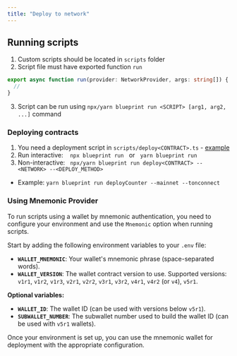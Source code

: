 ```yaml
---
title: "Deploy to network"
---
```


## Running scripts

1. Custom scripts should be located in `scripts` folder
2. Script file must have exported function `run`
```ts
export async function run(provider: NetworkProvider, args: string[]) {
  //
}
```
3. Script can be run using `npx/yarn blueprint run <SCRIPT> [arg1, arg2, ...]` command

### Deploying contracts

1. You need a deployment script in `scripts/deploy<CONTRACT>.ts` - [example](/example/scripts/deployCounter.ts)
2. Run interactive: &nbsp;&nbsp; `npx blueprint run` &nbsp; or &nbsp; `yarn blueprint run`
3. Non-interactive: &nbsp; `npx/yarn blueprint run deploy<CONTRACT> --<NETWORK> --<DEPLOY_METHOD>`
  * Example: `yarn blueprint run deployCounter --mainnet --tonconnect`

### Using Mnemonic Provider

To run scripts using a wallet by mnemonic authentication, you need to configure your environment and use the `Mnemonic` option when running scripts.

Start by adding the following environment variables to your `.env` file:
* **`WALLET_MNEMONIC`**: Your wallet's mnemonic phrase (space-separated words).
* **`WALLET_VERSION`**: The wallet contract version to use. Supported versions: `v1r1`, `v1r2`, `v1r3`, `v2r1`, `v2r2`, `v3r1`, `v3r2`, `v4r1`, `v4r2` (or `v4`), `v5r1`.

**Optional variables:**
* **`WALLET_ID`**: The wallet ID (can be used with versions below `v5r1`).
* **`SUBWALLET_NUMBER`**: The subwallet number used to build the wallet ID (can be used with `v5r1` wallets).

Once your environment is set up, you can use the mnemonic wallet for deployment with the appropriate configuration.
